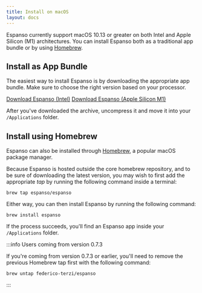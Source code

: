 ```yaml
---
title: Install on macOS
layout: docs
---
```


Espanso currently support macOS 10.13 or greater on both Intel and Apple Silicon (M1) architectures.
You can install Espanso both as a traditional app bundle or by using [Homebrew](https://brew.sh/).

## Install as App Bundle

The easiest way to install Espanso is by downloading the appropriate app bundle. 
Make sure to choose the right version based on your processor.


<div className="">
<a className="btn btn-lg mybtn mb-4" href={getStableDownloadLink("MAC_INTEL_DOWNLOAD_URL")} role="button">Download Espanso (Intel)</a>
<a className="btn btn-lg mybtn mb-4" href={getStableDownloadLink("MAC_M1_DOWNLOAD_URL")} role="button">Download Espanso (Apple Silicon M1)</a>
</div>

After you've downloaded the archive, uncompress it and move it into your `/Applications` folder.

## Install using Homebrew

Espanso can also be installed through [Homebrew](https://brew.sh/), a popular macOS package manager.

Because Espanso is hosted outside the core homebrew repository, and to be sure of downloading the latest version, you may wish to first add the appropriate _tap_ by running the following command inside a terminal:

```
brew tap espanso/espanso
```

Either way, you can then install Espanso by running the following command:

```
brew install espanso
```

If the process succeeds, you'll find an Espanso app inside your `/Applications` folder.

:::info Users coming from version 0.7.3

If you're coming from version 0.7.3 or earlier, you'll need to remove the previous Homebrew tap
first with the following command:

```
brew untap federico-terzi/espanso
```

:::